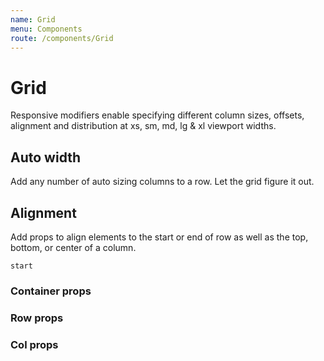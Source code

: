 ```yaml
---
name: Grid
menu: Components
route: /components/Grid
---
```



# Grid

Responsive modifiers enable specifying different column sizes, offsets, alignment and distribution at xs, sm, md, lg & xl viewport widths.

<Playground>
  <Container fluid>
    <Row>
      <Col xs={12} sm={2} md={3} lg={5} xl={4}><Box /></Col>
      <Col xs={12} sm={8} md={6} lg={2} xl={4}><Box /></Col>
      <Col xs={12} sm={2} md={3} lg={5} xl={4}><Box /></Col>
    </Row>
    <Row>
      <Col xs={6}><Box /></Col>
      <Col xs={6}><Box /></Col>
    </Row>
    <Row>
      <Col xs><Box /></Col>
      <Col xs><Box /></Col>
      <Col xs><Box /></Col>
    </Row>
  </Container>
</Playground>

## Auto width

Add any number of auto sizing columns to a row. Let the grid figure it out.

<Playground>
  <Row>
    <Col xs><Box /></Col>
    <Col xs><Box /></Col>
  </Row>
  <Row>
    <Col xs><Box /></Col>
    <Col xs><Box /></Col>
    <Col xs><Box /></Col>
  </Row>
  <Row>
    <Col xs><Box /></Col>
    <Col xs><Box /></Col>
    <Col xs><Box /></Col>
    <Col xs><Box /></Col>
  </Row>
</Playground>

## Alignment

Add props to align elements to the start or end of row as well as the top, bottom, or center of a column.

`start`

<Playground>
  <Box container>
    <Row start="xs">
      <Col xs={6}><Box /></Col>
    </Row>
  </Box>
</Playground>

### Container props

<Props of={Container} />

### Row props

<Props of={Row} />

### Col props

<Props of={Col} />


